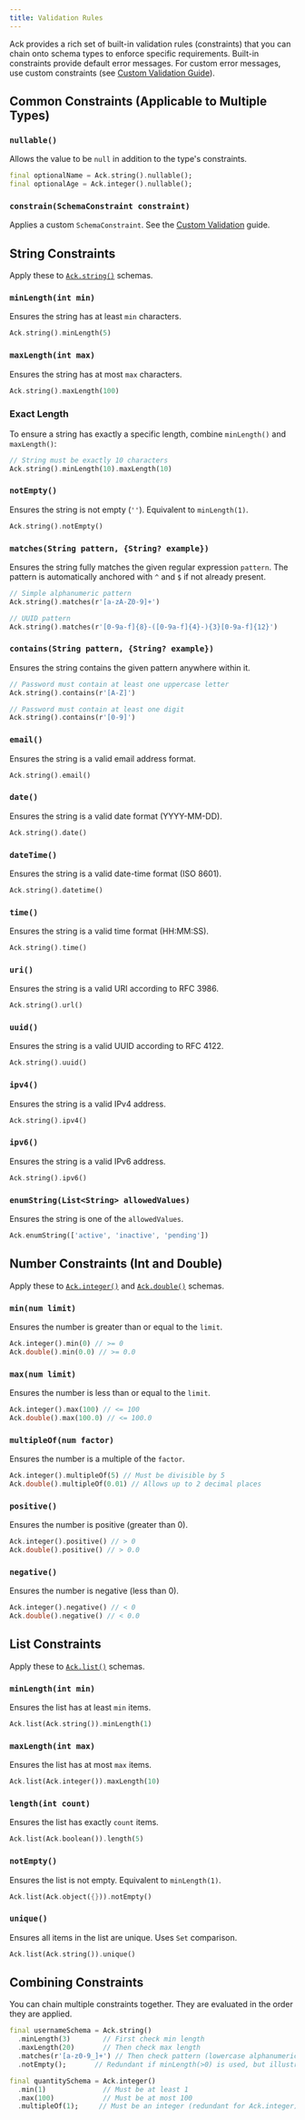 ```yaml
---
title: Validation Rules
---
```


Ack provides a rich set of built-in validation rules (constraints) that you can chain onto schema types to enforce specific requirements. Built-in constraints provide default error messages. For custom error messages, use custom constraints (see [Custom Validation Guide](../guides/custom-validation.mdx)).

## Common Constraints (Applicable to Multiple Types)

### `nullable()`

Allows the value to be `null` in addition to the type's constraints.

```dart
final optionalName = Ack.string().nullable();
final optionalAge = Ack.integer().nullable();
```

### `constrain(SchemaConstraint constraint)`

Applies a custom `SchemaConstraint`. See the [Custom Validation](../guides/custom-validation.mdx) guide.

## String Constraints

Apply these to [`Ack.string()`](./schemas.mdx#string-schema) schemas.

### `minLength(int min)`
Ensures the string has at least `min` characters.
```dart
Ack.string().minLength(5)
```

### `maxLength(int max)`
Ensures the string has at most `max` characters.
```dart
Ack.string().maxLength(100)
```

### Exact Length
To ensure a string has exactly a specific length, combine `minLength()` and `maxLength()`:
```dart
// String must be exactly 10 characters
Ack.string().minLength(10).maxLength(10)
```

### `notEmpty()`
Ensures the string is not empty (`''`). Equivalent to `minLength(1)`.
```dart
Ack.string().notEmpty()
```

### `matches(String pattern, {String? example})`
Ensures the string fully matches the given regular expression `pattern`. The pattern is automatically anchored with `^` and `$` if not already present.
```dart
// Simple alphanumeric pattern
Ack.string().matches(r'[a-zA-Z0-9]+')

// UUID pattern
Ack.string().matches(r'[0-9a-f]{8}-([0-9a-f]{4}-){3}[0-9a-f]{12}')
```

### `contains(String pattern, {String? example})`
Ensures the string contains the given pattern anywhere within it.
```dart
// Password must contain at least one uppercase letter
Ack.string().contains(r'[A-Z]')

// Password must contain at least one digit
Ack.string().contains(r'[0-9]')
```

### `email()`
Ensures the string is a valid email address format.
```dart
Ack.string().email()
```



### `date()`
Ensures the string is a valid date format (YYYY-MM-DD).
```dart
Ack.string().date()
```

### `dateTime()`
Ensures the string is a valid date-time format (ISO 8601).
```dart
Ack.string().datetime()
```

### `time()`
Ensures the string is a valid time format (HH:MM:SS).
```dart
Ack.string().time()
```

### `uri()`
Ensures the string is a valid URI according to RFC 3986.
```dart
Ack.string().url()
```

### `uuid()`
Ensures the string is a valid UUID according to RFC 4122.
```dart
Ack.string().uuid()
```

### `ipv4()`
Ensures the string is a valid IPv4 address.
```dart
Ack.string().ipv4()
```

### `ipv6()`
Ensures the string is a valid IPv6 address.
```dart
Ack.string().ipv6()
```



### `enumString(List<String> allowedValues)`
Ensures the string is one of the `allowedValues`.
```dart
Ack.enumString(['active', 'inactive', 'pending'])
```

## Number Constraints (Int and Double)

Apply these to [`Ack.integer()`](./schemas.mdx#number-schemas) and [`Ack.double()`](./schemas.mdx#number-schemas) schemas.

### `min(num limit)`
Ensures the number is greater than or equal to the `limit`.
```dart
Ack.integer().min(0) // >= 0
Ack.double().min(0.0) // >= 0.0
```

### `max(num limit)`
Ensures the number is less than or equal to the `limit`.
```dart
Ack.integer().max(100) // <= 100
Ack.double().max(100.0) // <= 100.0
```

### `multipleOf(num factor)`
Ensures the number is a multiple of the `factor`.
```dart
Ack.integer().multipleOf(5) // Must be divisible by 5
Ack.double().multipleOf(0.01) // Allows up to 2 decimal places
```

### `positive()`
Ensures the number is positive (greater than 0).
```dart
Ack.integer().positive() // > 0
Ack.double().positive() // > 0.0
```

### `negative()`
Ensures the number is negative (less than 0).
```dart
Ack.integer().negative() // < 0
Ack.double().negative() // < 0.0
```

## List Constraints

Apply these to [`Ack.list()`](./schemas.mdx#list-schema) schemas.

### `minLength(int min)`
Ensures the list has at least `min` items.
```dart
Ack.list(Ack.string()).minLength(1)
```

### `maxLength(int max)`
Ensures the list has at most `max` items.
```dart
Ack.list(Ack.integer()).maxLength(10)
```

### `length(int count)`
Ensures the list has exactly `count` items.
```dart
Ack.list(Ack.boolean()).length(5)
```

### `notEmpty()`
Ensures the list is not empty. Equivalent to `minLength(1)`.
```dart
Ack.list(Ack.object({})).notEmpty()
```

### `unique()`
Ensures all items in the list are unique. Uses `Set` comparison.
```dart
Ack.list(Ack.string()).unique()
```

## Combining Constraints

You can chain multiple constraints together. They are evaluated in the order they are applied.

```dart
final usernameSchema = Ack.string()
  .minLength(3)        // First check min length
  .maxLength(20)       // Then check max length
  .matches(r'[a-z0-9_]+') // Then check pattern (lowercase alphanumeric/underscore)
  .notEmpty();       // Redundant if minLength(>0) is used, but illustrates chaining

final quantitySchema = Ack.integer()
  .min(1)              // Must be at least 1
  .max(100)            // Must be at most 100
  .multipleOf(1);     // Must be an integer (redundant for Ack.integer)
```